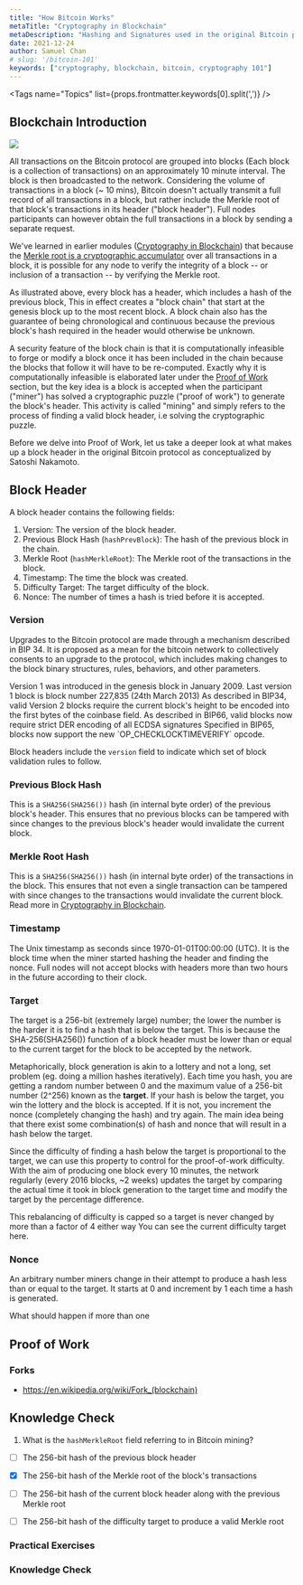 ```yaml
---
title: "How Bitcoin Works"
metaTitle: "Cryptography in Blockchain"
metaDescription: "Hashing and Signatures used in the original Bitcoin protocol"
date: 2021-12-24
author: Samuel Chan
# slug: '/bitcoin-101'
keywords: ["cryptography, blockchain, bitcoin, cryptography 101"]
---
```


<Tags name="Topics" list={props.frontmatter.keywords[0].split(',')} />

## Blockchain Introduction

<Quote 
    text="The root problem with conventional currency is all the trust that’s required to make it work. The central bank must be trusted not to debase the currency, but the history of fiat currencies is full of breaches of that trust." 
    src=""
    author="Satoshi Nakamoto"
    cover={true}
/>

![](images/blocks.png)

All transactions on the Bitcoin protocol are grouped into blocks (Each block is a collection of transactions) on an approximately 10 minute interval. The block is then broadcasted to the network. Considering the volume of transactions in a block (~ 10 mins), Bitcoin doesn't actually transmit a full record of all transactions in a block, but rather include the Merkle root of that block's transactions in its header ("block header"). Full nodes participants can however obtain the full transactions in a block by sending a separate request.

We've learned in earlier modules ([Cryptography in Blockchain](../cryptography-in-blockchain)) that because the [Merkle root is a cryptographic accumulator](../cryptography-in-blockchain) over all transactions in a block, 
it is possible for any node to verify the integrity of a block -- or inclusion of a transaction -- by verifying the Merkle root. 

As illustrated above, every block has a header, which includes a hash of the previous block, This in effect creates 
a "block chain" that start at the genesis block up to the most recent block. A block chain also has the guarantee of being chronological and continuous 
because the previous block's hash required in the header would otherwise be unknown.

A security feature of the block chain is that it is computationally infeasible to forge or modify a block once it has been included in the chain because 
the blocks that follow it will have to be re-computed. 
Exactly why it is computationally infeasible is elaborated later under the [Proof of Work](#proofofwork) section, 
but the key idea is a block is accepted when the participant ("miner") has solved a cryptographic puzzle ("proof of work") to generate the block's header.
This activity is called "mining" and simply refers to the process of finding a valid block header, i.e solving the cryptographic puzzle.

Before we delve into Proof of Work, let us take a deeper look at what makes up a block header in the original Bitcoin protocol as conceptualized by Satoshi Nakamoto.

## Block Header
A block header contains the following fields:
1. Version: The version of the block header.
2. Previous Block Hash (`hashPrevBlock`): The hash of the previous block in the chain.
3. Merkle Root (`hashMerkleRoot`): The Merkle root of the transactions in the block.
4. Timestamp: The time the block was created.
5. Difficulty Target: The target difficulty of the block.
6. Nonce: The number of times a hash is tried before it is accepted.

### Version
Upgrades to the Bitcoin protocol are made through a mechanism described in <OutboundLink target="_blank" href='"https://github.com/bitcoin/bips/blob/master/bip-0034.mediawiki'>BIP 34</OutboundLink>. It is proposed
as a mean for the bitcoin network to collectively consents to an upgrade to the protocol, which includes making changes to the block binary structures, rules, behaviors, and other parameters.

<Timeline mode="left">
  <Timeline.Item label="Genesis block">Version 1 was introduced in the genesis block in January 2009. Last version 1 block is block number 227,835 (24th March 2013)</Timeline.Item>
  <Timeline.Item label="Bitcoin Core 0.7.0 (September 2012)">As described in BIP34, valid Version 2 blocks require the current block's height to be encoded into the first bytes of the coinbase field.</Timeline.Item>
  <Timeline.Item label="Bitcoin Core 0.10.0 (February 2015)">As described in BIP66, valid blocks now require strict DER encoding of all ECDSA signatures</Timeline.Item>
  <Timeline.Item color="green" label="Bitcoin Core 0.11.2 (November 2015)">Specified in BIP65, blocks now support the new `OP_CHECKLOCKTIMEVERIFY` opcode.</Timeline.Item>
</Timeline>

Block headers include the `version` field to indicate which set of block validation rules to follow. 

### Previous Block Hash
This is a `SHA256(SHA256())` hash (in internal byte order) of the previous block's header.
This ensures that no previous blocks can be tampered with since changes to the previous block's header would invalidate the current block.

### Merkle Root Hash
This is a `SHA256(SHA256())` hash (in internal byte order) of the transactions in the block. This ensures that not even a 
single transaction can be tampered with since changes to the transactions would invalidate the current block. 
Read more in [Cryptography in Blockchain](../cryptography-in-blockchain).

### Timestamp
The Unix timestamp as seconds since 1970-01-01T00:00:00 (UTC). 
It is the block time when the miner started hashing the header and finding the nonce. 
Full nodes will not accept blocks with headers more than two hours in the future according to their clock.

### Target
The target is a 256-bit (extremely large) number; the lower the number is the harder it is to find a hash that is below the target. This is because the SHA-256(SHA256()) function of a block header
must be lower than or equal to the current target for the block to be accepted by the network.

Metaphorically, block generation is akin to a lottery and not a long, set problem (eg. doing a million hashes iteratively). 
Each time you hash, you are getting a random number between 0 and the maximum value of a 256-bit number (2^256) known as the **target**.
If your hash is below the target, you win the lottery and the block is accepted. If it is not, you increment the nonce (completely changing the hash) and try again. 
The main idea being that there exist some combination(s) of hash and nonce that will result in a hash below the target.

Since the difficulty of finding a hash below the target is proportional to the target, 
we can use this property to control for the proof-of-work difficulty. With the aim of producing one block every 10 minutes, 
the network regularly (every 2016 blocks, ~2 weeks) updates the target by comparing the actual time it took in block generation to the target time and modify the target by the percentage difference. 

This rebalancing of difficulty is capped so a target is never changed by more than a factor of 4 either way
You can <OutboundLink target="_blank" href='https://www.blockchain.com/charts/difficulty'>see the current difficulty target here</OutboundLink>.

### Nonce
An arbitrary number miners change in their attempt to produce a hash less than or equal to the target. It starts at 0 and increment by 1 each time a hash is generated.


What should happen if more than one 

## Proof of Work

### Forks
- https://en.wikipedia.org/wiki/Fork_(blockchain)


## Knowledge Check
1. What is the `hashMerkleRoot` field referring to in Bitcoin mining?
- [ ] The 256-bit hash of the previous block header 
- [x] The 256-bit hash of the Merkle root of the block's transactions
- [ ] The 256-bit hash of the current block header along with the previous Merkle root
- [ ] The 256-bit hash of the difficulty target to produce a valid Merkle root



### Practical Exercises

### Knowledge Check
